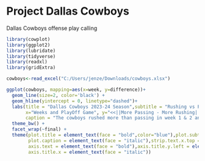 # Project Dallas Cowboys
<p>
Dallas Cowboys offense play calling
</p> 

```r

library(cowplot)
library(ggplot2)
library(lubridate)
library(tidyverse) 
library(readxl) 
library(gridExtra)

cowboys<-read_excel("C:/Users/jenze/Downloads/cowboys.xlsx")

ggplot(cowboys, mapping=aes(x=week, y=difference))+
  geom_line(size=2, color='black') +
  geom_hline(yintercept = 0, linetype="dashed")+
  labs(title = "Dallas Cowboys 2023-24 Season",subtitle = "Rushing vs Passing Attempts",
       x="Weeks and PlayOff Game", y="<<||More Passing - More Rushing||>>",
       caption = "The cowboys rushed more than passing in week 1 & 2 and then chose passing for the rest of the season\nincluding their playoff game aganist the packers where Dak threw 60 times in their home loss.\njamesstats.github.io/blog")+
  theme_bw() +
  facet_wrap(~final) +
  theme(plot.title = element_text(face = "bold",color="blue"),plot.subtitle = element_text(face = "italic"),
        plot.caption = element_text(face = "italic"),strip.text.x.top = element_text(face = "bold"),
        axis.text = element_text(face = "bold"),axis.title.y.left = element_text(face = "bold"),
        axis.title.x = element_text(face = "italic")) 

```

